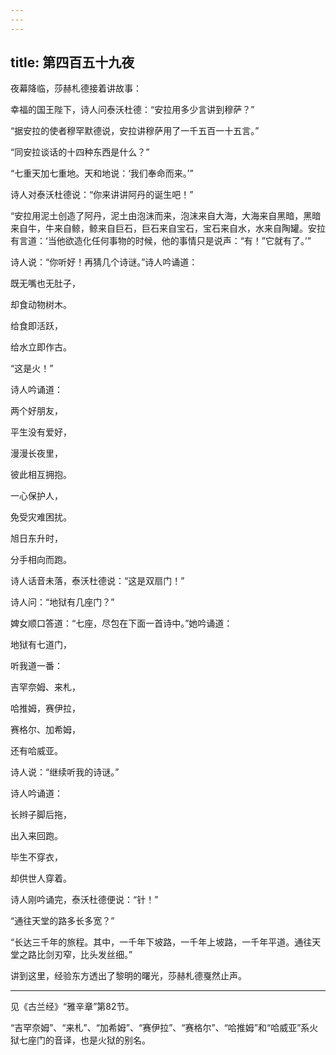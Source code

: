 ```yaml
---
---
---
```

title: 第四百五十九夜
---






夜幕降临，莎赫札德接着讲故事：





幸福的国王陛下，诗人问泰沃杜德：“安拉用多少言讲到穆萨？”

“据安拉的使者穆罕默德说，安拉讲穆萨用了一千五百一十五言。”

“同安拉谈话的十四种东西是什么？”

“七重天加七重地。天和地说：‘我们奉命而来。’”

诗人对泰沃杜德说：“你来讲讲阿丹的诞生吧！”

“安拉用泥土创造了阿丹，泥土由泡沫而来，泡沫来自大海，大海来自黑暗，黑暗来自牛，牛来自鲸，鲸来自巨石，巨石来自宝石，宝石来自水，水来自陶罐。安拉有言道：‘当他欲造化任何事物的时候，他的事情只是说声：“有！”它就有了。’”

诗人说：“你听好！再猜几个诗谜。”诗人吟诵道：


既无嘴也无肚子，

却食动物树木。

给食即活跃，

给水立即作古。



“这是火！”

诗人吟诵道：


两个好朋友，

平生没有爱好，

漫漫长夜里，

彼此相互拥抱。

一心保护人，

免受灾难困扰。

旭日东升时，

分手相向而跑。



诗人话音未落，泰沃杜德说：“这是双扇门！”

诗人问：“地狱有几座门？”

婢女顺口答道：“七座，尽包在下面一首诗中。”她吟诵道：


地狱有七道门，

听我道一番：

吉罕奈姆、来札，

哈推姆，赛伊拉，

赛格尔、加希姆，

还有哈威亚。



诗人说：“继续听我的诗谜。”

诗人吟诵道：


长辫子脚后拖，

出入来回跑。

毕生不穿衣，

却供世人穿着。



诗人刚吟诵完，泰沃杜德便说：“针！”

“通往天堂的路多长多宽？”

“长达三千年的旅程。其中，一千年下坡路，一千年上坡路，一千年平道。通往天堂之路比剑刃窄，比头发丝细。”





讲到这里，经验东方透出了黎明的曙光，莎赫札德戛然止声。



***





见《古兰经》“雅辛章”第82节。​​​



“吉罕奈姆”、“来札”、“加希姆”、“赛伊拉”、“赛格尔”、“哈推姆”和“哈威亚”系火狱七座门的音译，也是火狱的别名。​​​